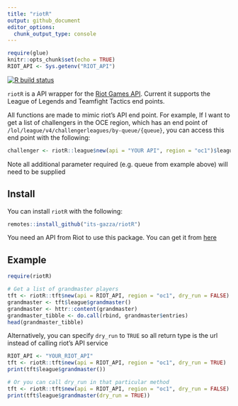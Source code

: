 ```yaml
---
title: "riotR"
output: github_document
editor_options: 
  chunk_output_type: console
---
```


```r
require(glue)
knitr::opts_chunk$set(echo = TRUE)
RIOT_API <- Sys.getenv("RIOT_API")
```

<!-- badges: start -->
  [![R build status](https://github.com/its-gazza/RiotR/workflows/R-CMD-check/badge.svg)](https://github.com/its-gazza/RiotR/actions)
<!-- badges: end -->

`riotR` is a API wrapper for the [Riot Games API][riot api]. Current it supports the League of Legends and Teamfight Tactics end points.  

All functions are made to mimic riot's API end point. For example, If I want to get a list of challengers in the OCE region, 
which has an end point of `/lol/league/v4/challengerleagues/by-queue/{queue}`,
you can access this end point with the following:

```r
challenger <- riotR::league$new(api = "YOUR API", region = "oc1")$league$challenger(queue = "RANKED_SOLO_5x5")
```

Note all additional parameter required (e.g. queue from example above) will need to be supplied

## Install
You can install `riotR` with the following:  

```r
remotes::install_github("its-gazza/riotR")
```

You need an API from Riot to use this package. You can get it from [here][api key]

## Example

```r
require(riotR)

# Get a list of grandmaster players
tft <- riotR::tft$new(api = RIOT_API, region = "oc1", dry_run = FALSE)
grandmaster <- tft$league$grandmaster()
grandmaster <- httr::content(grandmaster)
grandmaster_tibble <- do.call(rbind, grandmaster$entries)
head(grandmaster_tibble)
```

Alternatively, you can specify `dry_run` to `TRUE` so all return type is the url instead of 
calling riot's API service

```r
RIOT_API <- "YOUR_RIOT_API"
tft <- riotR::tft$new(api = RIOT_API, region = "oc1", dry_run = TRUE)
print(tft$league$grandmaster())

# Or you can call dry_run in that particular method
tft <- riotR::tft$new(api = RIOT_API, region = "oc1", dry_run = FALSE)
print(tft$league$grandmaster(dry_run = TRUE))
```


<!-- Markdown links -->
[riot api]: https://developer.riotgames.com/apis
[api key]: https://developer.riotgames.com/
